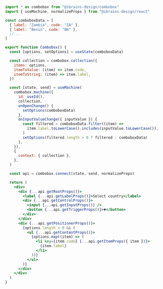 ```jsx
import * as combobox from "@ibrains-design/combobox"
import { useMachine, normalizeProps } from "@ibrains-design/react"

const comboboxData = [
  { label: "Zambia", code: "ZA" },
  { label: "Benin", code: "BN" },
  //...
]

export function Combobox() {
  const [options, setOptions] = useState(comboboxData)

  const collection = combobox.collection({
    items: options,
    itemToValue: (item) => item.code,
    itemToString: (item) => item.label,
  })

  const [state, send] = useMachine(
    combobox.machine({
      id: useId(),
      collection,
      onOpenChange() {
        setOptions(comboboxData)
      },
      onInputValueChange({ inputValue }) {
        const filtered = comboboxData.filter((item) =>
          item.label.toLowerCase().includes(inputValue.toLowerCase()),
        )
        setOptions(filtered.length > 0 ? filtered : comboboxData)
      },
    }),
    {
      context: { collection },
    },
  )

  const api = combobox.connect(state, send, normalizeProps)

  return (
    <div>
      <div {...api.getRootProps()}>
        <label {...api.getLabelProps()}>Select country</label>
        <div {...api.getControlProps()}>
          <input {...api.getInputProps()} />
          <button {...api.getTriggerProps()}>▼</button>
        </div>
      </div>
      <div {...api.getPositionerProps()}>
        {options.length > 0 && (
          <ul {...api.getContentProps()}>
            {options.map((item) => (
              <li key={item.code} {...api.getItemProps({ item })}>
                {item.label}
              </li>
            ))}
          </ul>
        )}
      </div>
    </div>
  )
}
```
